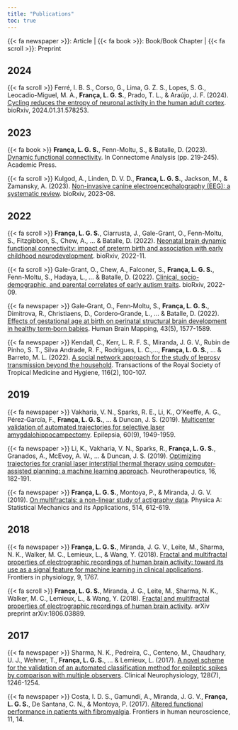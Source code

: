 ```yaml
---
title: "Publications"
toc: true
---
```


{{< fa newspaper >}}: Article | 
{{< fa book >}}: Book/Book Chapter | 
{{< fa scroll >}}: Preprint

## 2024

{{< fa scroll >}} Ferré, I. B. S., Corso, G., Lima, G. Z. S., Lopes, S. G., Leocadio-Miguel, M. A., **França, L. G. S.**, Prado, T. L., & Araújo, J. F. (2024). [Cycling reduces the entropy of neuronal activity in the human adult cortex](https://doi.org/10.1101/2024.01.31.578253). bioRxiv, 2024.01.31.578253.


## 2023

{{< fa book >}} **França, L. G. S.**, Fenn-Moltu, S., & Batalle, D. (2023). [Dynamic functional connectivity](https://doi.org/10.1016/B978-0-323-85280-7.00006-3). In Connectome Analysis (pp. 219-245). Academic Press.

{{< fa scroll >}} Kulgod, A., Linden, D. V. D., **Franca, L. G. S.**, Jackson, M., & Zamansky, A. (2023). [Non-invasive canine electroencephalography (EEG): a systematic review](https://doi.org/10.1101/2023.08.14.552730). bioRxiv, 2023-08.

## 2022

{{< fa scroll >}} **França, L. G. S.**, Ciarrusta, J., Gale-Grant, O., Fenn-Moltu, S., Fitzgibbon, S., Chew, A., ... & Batalle, D. (2022). [Neonatal brain dynamic functional connectivity: impact of preterm birth and association with early childhood neurodevelopment](https://doi.org/10.1101/2022.11.16.516610). bioRxiv, 2022-11.

{{< fa scroll >}} Gale-Grant, O., Chew, A., Falconer, S., **França, L. G. S.**, Fenn-Moltu, S., Hadaya, L., ... & Batalle, D. (2022). [Clinical, socio-demographic, and parental correlates of early autism traits](https://doi.org/10.1101/2022.09.26.508121). bioRxiv, 2022-09.

{{< fa newspaper >}} Gale‐Grant, O., Fenn‐Moltu, S., **França, L. G. S.**, Dimitrova, R., Christiaens, D., Cordero‐Grande, L., ... & Batalle, D. (2022). [Effects of gestational age at birth on perinatal structural brain development in healthy term‐born babies](https://doi.org/10.1002/hbm.25743). Human Brain Mapping, 43(5), 1577-1589.

{{< fa newspaper >}} Kendall, C., Kerr, L. R. F. S., Miranda, J. G. V., Rubin de Pinho, S. T., Silva Andrade, R. F., Rodrigues, L. C.,..., **França, L. G. S.**, ... & Barreto, M. L. (2022). [A social network approach for the study of leprosy transmission beyond the household](https://doi.org/10.1093/trstmh/trab071). Transactions of the Royal Society of Tropical Medicine and Hygiene, 116(2), 100-107.

## 2019

{{< fa newspaper >}} Vakharia, V. N., Sparks, R. E., Li, K., O'Keeffe, A. G., Pérez‐García, F., **França, L. G. S.**, ... & Duncan, J. S. (2019). [Multicenter validation of automated trajectories for selective laser amygdalohippocampectomy](https://doi.org/10.1111/epi.16307). Epilepsia, 60(9), 1949-1959.

{{< fa newspaper >}} Li, K., Vakharia, V. N., Sparks, R., **França, L. G. S.**, Granados, A., McEvoy, A. W., ... & Duncan, J. S. (2019). [Optimizing trajectories for cranial laser interstitial thermal therapy using computer-assisted planning: a machine learning approach](https://doi.org/10.1007/s13311-018-00693-1). Neurotherapeutics, 16, 182-191.

{{< fa newspaper >}} **França, L. G. S.**, Montoya, P., & Miranda, J. G. V. (2019). [On multifractals: a non-linear study of actigraphy data](https://doi.org/10.1016/j.physa.2018.09.122). Physica A: Statistical Mechanics and its Applications, 514, 612-619.

## 2018

{{< fa newspaper >}} **França, L. G. S.**, Miranda, J. G. V., Leite, M., Sharma, N. K., Walker, M. C., Lemieux, L., & Wang, Y. (2018). [Fractal and multifractal properties of electrographic recordings of human brain activity: toward its use as a signal feature for machine learning in clinical applications](https://doi.org/10.3389/fphys.2018.01767). Frontiers in physiology, 9, 1767.

{{< fa scroll >}} **França, L. G. S.**, Miranda, J. G., Leite, M., Sharma, N. K., Walker, M. C., Lemieux, L., & Wang, Y. (2018). [Fractal and multifractal properties of electrographic recordings of human brain activity](https://doi.org/10.48550/arXiv.1806.03889). arXiv preprint arXiv:1806.03889.

## 2017

{{< fa newspaper >}} Sharma, N. K., Pedreira, C., Centeno, M., Chaudhary, U. J., Wehner, T., **França, L. G. S.**, ... & Lemieux, L. (2017). [A novel scheme for the validation of an automated classification method for epileptic spikes by comparison with multiple observers](https://doi.org/10.1016/j.clinph.2017.04.016). Clinical Neurophysiology, 128(7), 1246-1254.

{{< fa newspaper >}} Costa, I. D. S., Gamundí, A., Miranda, J. G. V., **França, L. G. S.**, De Santana, C. N., & Montoya, P. (2017). [Altered functional performance in patients with fibromyalgia](https://doi.org/10.3389/fnhum.2017.00014). Frontiers in human neuroscience, 11, 14.
